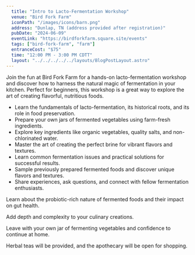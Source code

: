 ```yaml
---
  title: "Intro to Lacto-Fermentation Workshop"
  venue: "Bird Fork Farm"
  iconPath: "/images/icons/barn.png"
  address: "Dunlap, TN (address provided after registration)"
  pubDate: "2024-06-09"
  eventLink: "https://birdforkfarm.square.site/events"
  tags: ["bird-fork-farm", "farm"]
  entranceCost: "$75"
  time: "12:00 PM - 3:00 PM CDTT"
  layout: "../../../../../layouts/BlogPostLayout.astro"
---
```



Join the fun at Bird Fork Farm for a hands-on lacto-fermentation workshop and discover how to harness the natural magic of fermentation in your kitchen. Perfect for beginners, this workshop is a great way to explore the art of creating flavorful, nutritious foods.

- Learn the fundamentals of lacto-fermentation, its historical roots, and its role in food preservation.
- Prepare your own jars of fermented vegetables using farm-fresh ingredients.
- Explore key ingredients like organic vegetables, quality salts, and non-chlorinated water.
- Master the art of creating the perfect brine for vibrant flavors and textures.
- Learn common fermentation issues and practical solutions for successful results.
- Sample previously prepared fermented foods and discover unique flavors and textures.
- Share experiences, ask questions, and connect with fellow fermentation enthusiasts.

Learn about the probiotic-rich nature of fermented foods and their impact on gut health.

Add depth and complexity to your culinary creations.

Leave with your own jar of fermenting vegetables and confidence to continue at home.

Herbal teas will be provided, and the apothecary will be open for shopping.